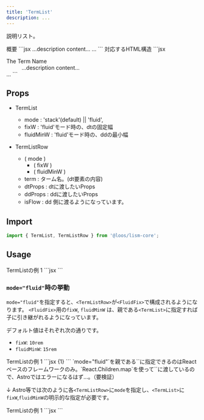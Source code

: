 ```yaml
---
title: 'TermList'
description: ...
---
```



説明リスト。

<Preview>
	<PreviewTitle>概要</PreviewTitle>
	<PreviewCode>
	```jsx
	<TermList>
		<TermListRow term="The Term Name">
			...description content...
		</TermListRow>
		...
	```
	</PreviewCode>
</Preview>


<Preview>
	<PreviewTitle>対応するHTML構造</PreviewTitle>
	<PreviewCode>
	```jsx
	<dl class="c--termList l--stack -gap:30">
		<div class="c--termList__row l--[stack|fluidFix] -gap:10">
			<dt class="c--termList__dt">The Term Name</dt>
			<dd class="c--termList__dd -ms:30">
				...description content...
			</dd>
		</div>
		...
	```
	</PreviewCode>
</Preview>


## Props
- TermList
	- mode : 'stack'(default) || 'fluid',
	- fixW : 'fluid'モード時の、dtの固定幅
	- fluidMinW : 'fluid'モード時の、ddの最小幅

- TermListRow
	- ( mode )
		- ( fixW )
		- ( fluidMinW )
	- term : ターム名。(dt要素の内容)
	- dtProps : dtに渡したいProps
	- ddProps : ddに渡したいProps
	- isFlow : dd 側に渡るようになっています。


## Import

```js
import { TermList, TermListRow } from '@loos/lism-core';
```

## Usage

<Preview>
	<PreviewTitle>TermListの例 1</PreviewTitle>
	<PreviewArea resize p={20}>
		<TermList>
			<TermListRow term="The term A">
				<DammyText />
			</TermListRow>
			<TermListRow term="The term B">
				<DammyText length="l" />
			</TermListRow>
			<TermListRow term="The term C" isFlow='s'>
				<DammyText />
				<DammyText length="m" />
			</TermListRow>
		</TermList>
	</PreviewArea>
	<PreviewCode>
		```jsx
		<TermList>
			<TermListRow term="The term A">
				<DammyText />
			</TermListRow>
			<TermListRow term="The term B">
				<DammyText length="l" />
			</TermListRow>
			<TermListRow term="The term C" isFlow='s'>
				<DammyText />
				<DammyText length="m" />
			</TermListRow>
		</TermList>
		```
	</PreviewCode>
</Preview>


### `mode="fluid"`時の挙動

`mode="fluid"`を指定すると、`<TermListRow>`が`<FluidFix>`で構成されるようになります。
`<FluidFix>`用の`fixW`, `fluidMinW` は、親である`<TermList>`に指定すれば子に引き継がれるようになっています。

デフォルト値はそれぞれ次の通りです。

- `fixW`: `10rem`
- `fluidMinW`: `15rem`

<Preview>
	<PreviewTitle>TermListの例 1</PreviewTitle>
	<PreviewArea resize p={20}>
		<TermList mode="fluid" fixW='12rem'>
			<TermListRow term="The term A">
				<DammyText />
			</TermListRow>
			<TermListRow term="The term B LongName Version test.">
				<DammyText length="m" />
			</TermListRow>
			<TermListRow term="ロレム・イプサムの座り雨、トマ好き学習エリット">
				<DammyText length="l" />
			</TermListRow>
		</TermList>
	</PreviewArea>
	<PreviewCode>
		```jsx {1}
		<TermList mode="fluid" fixW='12rem'>
			<TermListRow term="The term A">
				<DammyText />
			</TermListRow>
			<TermListRow term="The term B LongName Version test.">
				<DammyText length="m" />
			</TermListRow>
			<TermListRow term="ロレム・イプサムの座り雨、トマ好き学習エリット">
				<DammyText length="l" />
			</TermListRow>
		</TermList>
		```
	</PreviewCode>
</Preview>

<Alert preset='alert'>
`mode="fluid"`を親である`<TermList>`に指定できるのはReactベースのフレームワークのみ。`React.Children.map`を使って`<TermListRow>`に渡しているので、Astroではエラーになるはず...。（要検証）
</Alert>

↓ Astro等では次のように各`<TermListRow>`に`mode`を指定し、`<TermList>`に`fixW`,`fluidMinW`の明示的な指定が必要です。

<Preview>
	<PreviewTitle>TermListの例 1</PreviewTitle>
	<PreviewArea resize p={20}>
		<TermList fixW='10rem' fluidMinW='10rem'>
			<TermListRow term="The term A" mode="fluid">
				<DammyText />
				<DammyText length="m" />
			</TermListRow>
			<TermListRow term="The term B LongName Version test." mode="fluid">
				<DammyText length="l" />
			</TermListRow>
		</TermList>
	</PreviewArea>
	<PreviewCode>
		```jsx
		<TermList fixW='10rem' fluidMinW='10rem'>
			<TermListRow term="The term A" mode="fluid">
				<DammyText />
				<DammyText length="m" />
			</TermListRow>
			<TermListRow term="The term B LongName Version test." mode="fluid">
				<DammyText length="l" />
			</TermListRow>
		</TermList>
		```
	</PreviewCode>
</Preview>
